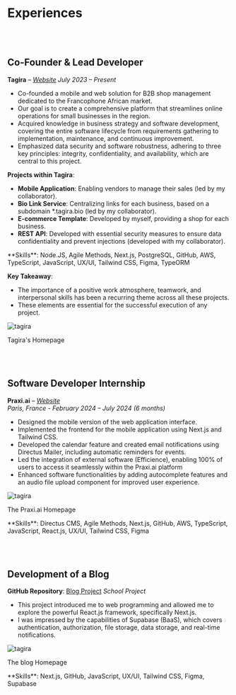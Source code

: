 
# Experiences

<br />
<br />

## Co-Founder & Lead Developer

**Tagira** – _[Website](https://www.tagira.africa/)_
_July 2023 – Present_

- Co-founded a mobile and web solution for B2B shop management dedicated to the Francophone African market.
- Our goal is to create a comprehensive platform that streamlines online operations for small businesses in the region.
- Acquired knowledge in business strategy and software development, covering the entire software lifecycle from requirements gathering to implementation, maintenance, and continuous improvement.
- Emphasized data security and software robustness, adhering to three key principles: integrity, confidentiality, and availability, which are central to this project.

**Projects within Tagira**:

- **Mobile Application**: Enabling vendors to manage their sales (led by my collaborator).
- **Bio Link Service**: Centralizing links for each business, based on a subdomain \*.tagira.bio (led by my collaborator).
- **E-commerce Template**: Developed by myself, providing a shop for each business.
- **REST API**: Developed with essential security measures to ensure data confidentiality and prevent injections (developed with my collaborator).

<p className="pl-6 border border-gray-300 my-2 rounded-sm">
  **Skills**: Node.JS, Agile Methods, Next.js, PostgreSQL, GitHub, AWS,
  TypeScript, JavaScript, UX/UI, Tailwind CSS, Figma, TypeORM
</p>

**Key Takeaway**:

- The importance of a positive work atmosphere, teamwork, and interpersonal skills has been a recurring theme across all these projects.
- These elements are essential for the successful execution of any project.

<Link
  target="blank"
  href={"https://www.tagira.africa/"}
  className="hover:cursor-pointer w-full flex pl-6 mb-2"
>
  <Image
    src={tagira}
    alt="tagira"
    width={400}
    height={100}
    className="rounded-md  border-[1px] border-gray-300"
  />
</Link>

<p className="text-gray-400 pl-6 text-sm ">Tagira's Homepage</p>

<br />
<br />

## Software Developer Internship

**Praxi.ai** – _[Website](https://praxysante.fr/)_  
_Paris, France - February 2024 – July 2024 (6 months)_

- Designed the mobile version of the web application interface.
- Implemented the frontend for the mobile application using Next.js and Tailwind CSS.
- Developed the calendar feature and created email notifications using Directus Mailer, including automatic reminders for events.
- Led the integration of external software (Efficience), enabling 100% of users to access it seamlessly within the Praxi.ai platform
- Enhanced software functionalities by adding autocomplete features and an audio file upload component for improved user experience.

<Link
  target="blank"
  href={"https://praxysante.fr/"}
  className="hover:cursor-pointer w-full flex pl-6 mb-2"
>
  <Image
    src={praxy}
    alt="tagira"
    width={400}
    height={100}
    className="rounded-md  border-[1px] border-gray-300 "
  />
</Link>

<p className="text-gray-400 pl-6 text-sm">The Praxi.ai Homepage</p>

<p className="pl-6 border border-gray-300 my-2 rounded-sm">
  **Skills**: Directus CMS, Agile Methods, Next.js, GitHub, AWS, TypeScript,
  JavaScript, React.js, UX/UI, Tailwind CSS, Figma
</p>

<br />
<br />

## Development of a Blog

**GitHub Repository**: [Blog Project](https://github.com/RovaEncoder/ece-wepapp-abessolo-affadjene)
_School Project_

- This project introduced me to web programming and allowed me to explore the powerful React.js framework, specifically Next.js.
- I was impressed by the capabilities of Supabase (BaaS), which covers authentication, authorization, file storage, data storage, and real-time notifications.

<Link
  target="blank"
  href={"https://github.com/RovaEncoder/ece-wepapp-abessolo-affadjene"}
  className="hover:cursor-pointer w-full flex pl-6 mb-2"
>
  <Image
    src={blog}
    alt="tagira"
    width={400}
    height={100}
    className="rounded-md  border-[1px] border-gray-300"
  />
</Link>

<p className="text-gray-400 pl-6 text-sm">The blog Homepage</p>

<p className="pl-6 border border-gray-300 my-2 rounded-sm">
  **Skills**: Next.js, GitHub, JavaScript, UX/UI, Tailwind CSS, Figma, Supabase
</p>
